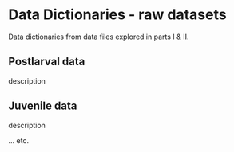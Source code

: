 # Data Dictionaries - raw datasets  

Data dictionaries from data files explored in parts I & II.  

## Postlarval data  

description  

## Juvenile data  

description  

... etc.